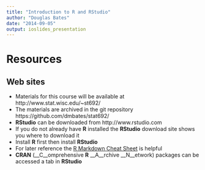 ```yaml
---
title: "Introduction to R and RStudio"
author: "Douglas Bates"
date: "2014-09-05"
output: ioslides_presentation
---
```

# Resources
## Web sites
- Materials for this course will be available at http://www.stat.wisc.edu/~st692/
- The materials are archived in the git repository https://github.com/dmbates/stat692/
- __RStudio__ can be downloaded from http://www.rstudio.com
- If you do not already have __R__ installed the __RStudio__ download site shows you where to download it
- Install __R__ first then install __RStudio__
- For later reference the [R Markdown Cheat Sheet](http://shiny.rstudio.com/articles/rm-cheatsheet.html) is helpful
- __CRAN__ (__C__omprehensive __R__ __A__rchive __N__etwork) packages can be accessed a tab in __RStudio__
